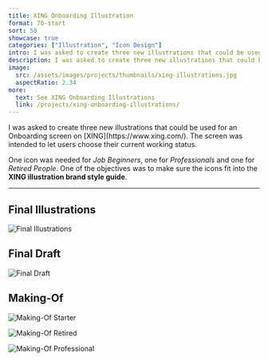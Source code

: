 ```yaml
---
title: XING Onboarding Illustration
format: 70-start
sort: 50
showcase: true
categories: ["Illustration", "Icon Design"]
intro: I was asked to create three new illustrations that could be used for an Onboarding screen on XING. I accepted the challenge to take over this task and finished the whole process from concept to scribbles, to final illustrations in a day.
description: I was asked to create three new illustrations that could be used for an Onboarding screen on XING.
image:
  src: /assets/images/projects/thumbnails/xing-illustrations.jpg
  aspectRatio: 2.34
more:
  text: See XING Onboarding Illustrations
  link: /projects/xing-onboarding-illustrations/
---
```


<ProjectIntro>
I was asked to create three new illustrations that could be used for an Onboarding screen on [XING](https://www.xing.com/). The screen was intended to let users choose their current working status.

One icon was needed for _Job Beginners_, one for _Professionals_ and one for _Retired People_. One of the objectives was to make sure the icons fit into the **XING illustration brand style guide**.

</ProjectIntro>

---

## Final Illustrations

![Final Illustrations](/assets/images/projects/xing-onboarding-illustrations/xing-illustrations-final-illustrations.jpg)

## Final Draft

![Final Draft](/assets/images/projects/xing-onboarding-illustrations/xing-illustrations-final-draft.jpg)

## Making-Of

![Making-Of Starter](/assets/images/projects/xing-onboarding-illustrations/xing-illustrations-making-of-starter.jpg)

![Making-Of Retired](/assets/images/projects/xing-onboarding-illustrations/xing-illustrations-making-of-retired.jpg)

![Making-Of Professional](/assets/images/projects/xing-onboarding-illustrations/xing-illustrations-making-of-professional.jpg)
